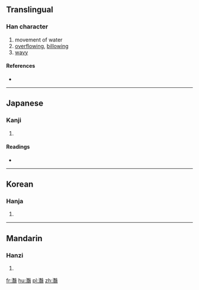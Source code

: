 {{also|灔}}
==Translingual==

===Han character===
{{Han char|rn=85|rad=水|as=23|sn=26|four=|canj=ETTT}}

# movement of water
# [[overflowing]], [[billowing]]
# [[wavy]]

====References====
* {{Han ref|kx=0664.170|dkj=18831|hdz=31798.150|uh=704E|ud=28750}}

----

==Japanese==

===Kanji===
{{ja-kanji|grade=|rs=水23}}

# {{defn|lang=ja|sort=水23}}

====Readings====
* {{ja-readings|on=[[えん]] (en)|kun=[[なみ]] (nami)}}

----

==Korean==

===Hanja===
{{ko-hanja|hangeul=염|eumhun=|rv=yeom|mr=yŏm|y=yem}}

# {{defn|lang=ko|sort=水23}}

----

==Mandarin==

===Hanzi===
{{cmn-hanzi|pin=[[yàn]] ([[yan4]])|wg=yen<sup>4</sup>}}

# {{defn|lang=cmn|sort=水23}}

[[fr:灎]]
[[hu:灎]]
[[pl:灎]]
[[zh:灎]]